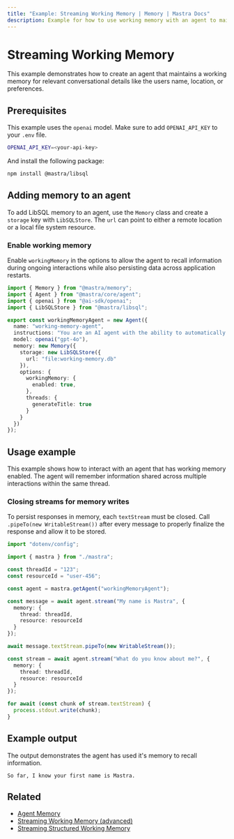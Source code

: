 ```yaml
---
title: "Example: Streaming Working Memory | Memory | Mastra Docs"
description: Example for how to use working memory with an agent to maintain conversational context.
---
```


# Streaming Working Memory

This example demonstrates how to create an agent that maintains a working memory for relevant conversational details like the users name, location, or preferences.

## Prerequisites

This example uses the `openai` model. Make sure to add `OPENAI_API_KEY` to your `.env` file.

```bash filename=".env" copy
OPENAI_API_KEY=<your-api-key>
```

And install the following package:

```bash copy
npm install @mastra/libsql
```

## Adding memory to an agent

To add LibSQL memory to an agent, use the `Memory` class and create a `storage` key with `LibSQLStore`. The `url` can point to either a remote location or a local file system resource.

### Enable working memory

Enable `workingMemory` in the options to allow the agent to recall information during ongoing interactions while also persisting data across application restarts.

```typescript filename="src/mastra/agents/example-working-memory-agent.ts" showLineNumbers copy
import { Memory } from "@mastra/memory";
import { Agent } from "@mastra/core/agent";
import { openai } from "@ai-sdk/openai";
import { LibSQLStore } from "@mastra/libsql";

export const workingMemoryAgent = new Agent({
  name: "working-memory-agent",
  instructions: "You are an AI agent with the ability to automatically recall memories from previous interactions.",
  model: openai("gpt-4o"),
  memory: new Memory({
    storage: new LibSQLStore({
      url: "file:working-memory.db"
    }),
    options: {
      workingMemory: {
        enabled: true,
      },
      threads: {
        generateTitle: true
      }
    }
  })
});
```

## Usage example

This example shows how to interact with an agent that has working memory enabled. The agent will remember information shared across multiple interactions within the same thread.

### Closing streams for memory writes

To persist responses in memory, each `textStream` must be closed. Call `.pipeTo(new WritableStream())` after every message to properly finalize the response and allow it to be stored.

```typescript filename="src/test-working-memory-agent.ts" showLineNumbers copy
import "dotenv/config";

import { mastra } from "./mastra";

const threadId = "123";
const resourceId = "user-456";

const agent = mastra.getAgent("workingMemoryAgent");

const message = await agent.stream("My name is Mastra", {
  memory: {
    thread: threadId,
    resource: resourceId
  }
});

await message.textStream.pipeTo(new WritableStream());

const stream = await agent.stream("What do you know about me?", {
  memory: {
    thread: threadId,
    resource: resourceId
  }
});

for await (const chunk of stream.textStream) {
  process.stdout.write(chunk);
}
```

## Example output

The output demonstrates the agent has used it's memory to recall information.

```text
So far, I know your first name is Mastra.
```

## Related

- [Agent Memory](../../docs/agents/agent-memory.mdx)
- [Streaming Working Memory (advanced)](./streaming-working-memory-advanced.mdx)
- [Streaming Structured Working Memory](./streaming-working-memory-structured.mdx)
